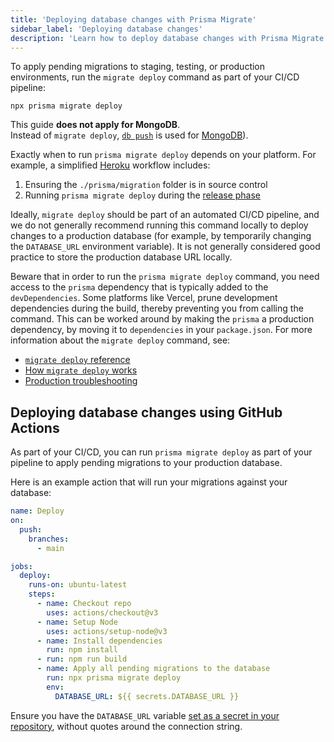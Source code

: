 ```yaml
---
title: 'Deploying database changes with Prisma Migrate'
sidebar_label: 'Deploying database changes'
description: 'Learn how to deploy database changes with Prisma Migrate.'
---
```

<head>
    <title>{frontMatter.metaTitle}</title>
</head>

<TopBlock>

To apply pending migrations to staging, testing, or production environments, run the `migrate deploy` command as part of your CI/CD pipeline:

```terminal
npx prisma migrate deploy
```

<Admonition type="info">

This guide **does not apply for MongoDB**.<br />
Instead of `migrate deploy`, [`db push`](/orm/prisma-migrate/workflows/prototyping-your-schema) is used for [MongoDB](/orm/overview/databases/mongodb)).

</Admonition>

Exactly when to run `prisma migrate deploy` depends on your platform. For example, a simplified [Heroku](/orm/prisma-client/deployment/traditional/deploy-to-heroku) workflow includes:

1. Ensuring the `./prisma/migration` folder is in source control
2. Running `prisma migrate deploy` during the [release phase](https://devcenter.heroku.com/articles/release-phase)

Ideally, `migrate deploy` should be part of an automated CI/CD pipeline, and we do not generally recommend running this command locally to deploy changes to a production database (for example, by temporarily changing the `DATABASE_URL` environment variable). It is not generally considered good practice to store the production database URL locally.

Beware that in order to run the `prisma migrate deploy` command, you need access to the `prisma` dependency that is typically added to the `devDependencies`. Some platforms like Vercel, prune development dependencies during the build, thereby preventing you from calling the command. This can be worked around by making the `prisma` a production dependency, by moving it to `dependencies` in your `package.json`.
For more information about the `migrate deploy` command, see:

- [`migrate deploy` reference](/orm/reference/prisma-cli-reference#migrate-deploy)
- [How `migrate deploy` works](/orm/prisma-migrate/workflows/development-and-production#production-and-testing-environments)
- [Production troubleshooting](/orm/prisma-migrate/workflows/patching-and-hotfixing)

</TopBlock>

## Deploying database changes using GitHub Actions

As part of your CI/CD, you can run `prisma migrate deploy` as part of your pipeline to apply pending migrations to your production database.

Here is an example action that will run your migrations against your database:

```yaml file=deploy.yml highlight=17-20 showLineNumbers
name: Deploy
on:
  push:
    branches:
      - main

jobs:
  deploy:
    runs-on: ubuntu-latest
    steps:
      - name: Checkout repo
        uses: actions/checkout@v3
      - name: Setup Node
        uses: actions/setup-node@v3
      - name: Install dependencies
        run: npm install
      - run: npm run build
      - name: Apply all pending migrations to the database
        run: npx prisma migrate deploy
        env:
          DATABASE_URL: ${{ secrets.DATABASE_URL }}
```

Ensure you have the `DATABASE_URL` variable [set as a secret in your repository](https://docs.github.com/en/actions/security-guides/using-secrets-in-github-actions), without quotes around the connection string.
